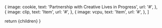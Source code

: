 

  {
    image: cookie,
    text: 'Partnership with Creative Lives in Progress',
    url: '#',
  },
  {
    image: clip,
    text: 'Item',
    url: '#',
  },
  {
    image: vcpu,
    text: 'Item',
    url: '#',
  },
]

<LinkTree items={INSTAGRAM_ITEMS} />

  return <LinkTreeLayout>{children}</LinkTreeLayout>
}
